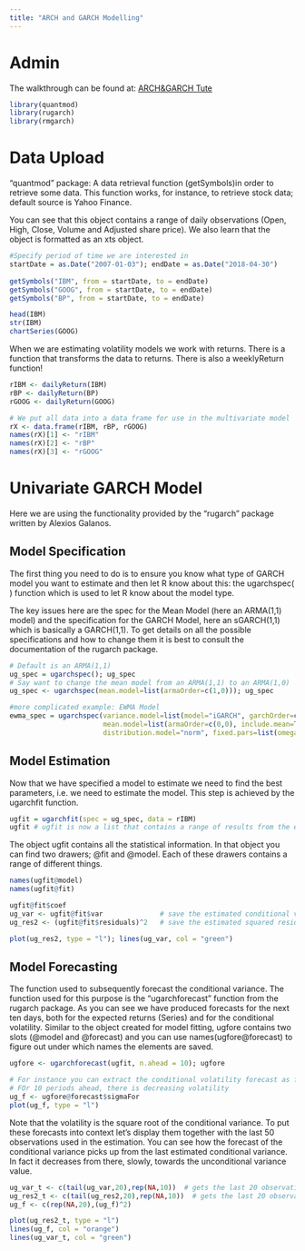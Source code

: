 ```yaml
---
title: "ARCH and GARCH Modelling"
---
```


# Admin
The walkthrough can be found at: [ARCH&GARCH Tute](https://www.youtube.com/watch?v=8VXmRl5gzEU&t=797s)
```r
library(quantmod)
library(rugarch)
library(rmgarch)
```

# Data Upload 
"quantmod" package: A data retrieval function (getSymbols)in order to retrieve some data. This function works, for instance, to retrieve stock data; default source is Yahoo Finance. 

You can see that this object contains a range of daily observations (Open, High, Close, Volume and Adjusted share price). We also learn that the object is formatted as an xts object. 
```r
#Specify period of time we are interested in
startDate = as.Date("2007-01-03"); endDate = as.Date("2018-04-30")
 
getSymbols("IBM", from = startDate, to = endDate)
getSymbols("GOOG", from = startDate, to = endDate)
getSymbols("BP", from = startDate, to = endDate)

head(IBM)
str(IBM)
chartSeries(GOOG)

```

When we are estimating volatility models we work with returns. There is a function that transforms the data to returns. There is also a weeklyReturn function! 
 
```r
rIBM <- dailyReturn(IBM)
rBP <- dailyReturn(BP)
rGOOG <- dailyReturn(GOOG)

# We put all data into a data frame for use in the multivariate model
rX <- data.frame(rIBM, rBP, rGOOG)
names(rX)[1] <- "rIBM"
names(rX)[2] <- "rBP"
names(rX)[3] <- "rGOOG"
```

# Univariate GARCH Model
Here we are using the functionality provided by the "rugarch" package written by Alexios Galanos.

## Model Specification
The first thing you need to do is to ensure you know what type of GARCH model you want to estimate and then let R know about this: the ugarchspec( ) function which is used to let R know about the model type.

The key issues here are the spec for the Mean Model (here an ARMA(1,1) model) and the specification for the GARCH Model, here an sGARCH(1,1) which is basically a GARCH(1,1). To get details on all the possible specifications and how to change them it is best to consult the documentation of the rugarch package.

```r
# Default is an ARMA(1,1)
ug_spec = ugarchspec(); ug_spec
# Say want to change the mean model from an ARMA(1,1) to an ARMA(1,0)
ug_spec <- ugarchspec(mean.model=list(armaOrder=c(1,0))); ug_spec

#more complicated example: EWMA Model
ewma_spec = ugarchspec(variance.model=list(model="iGARCH", garchOrder=c(1,1)),
                       mean.model=list(armaOrder=c(0,0), include.mean=TRUE),  
                       distribution.model="norm", fixed.pars=list(omega=0))
```
## Model Estimation
Now that we have specified a model to estimate we need to find the best parameters, i.e. we need to estimate the model. This step is achieved by the ugarchfit function. 

```r
ugfit = ugarchfit(spec = ug_spec, data = rIBM)
ugfit # ugfit is now a list that contains a range of results from the estimation. 
```

The object ugfit contains all the statistical information. In that object you can find two drawers; @fit and @model. Each of these drawers contains a range of different things. 

```r
names(ugfit@model)
names(ugfit@fit)

ugfit@fit$coef
ug_var <- ugfit@fit$var              # save the estimated conditional variances
ug_res2 <- (ugfit@fit$residuals)^2   # save the estimated squared residuals

plot(ug_res2, type = "l"); lines(ug_var, col = "green")
```


## Model Forecasting
The function used to subsequently forecast the conditional variance. The function used for this purpose is the "ugarchforecast" function from the rugarch package. 
As you can see we have produced forecasts for the next ten days, both for the expected returns (Series) and for the conditional volatility. Similar to the object created for model fitting, ugfore contains two slots (@model and @forecast) and you can use names(ugfore@forecast) to figure out under which names the elements are saved. 

```r
ugfore <- ugarchforecast(ugfit, n.ahead = 10); ugfore

# For instance you can extract the conditional volatility forecast as follows. 
# FOr 10 periods ahead, there is decreasing volatility
ug_f <- ugfore@forecast$sigmaFor
plot(ug_f, type = "l")
```

Note that the volatility is the square root of the conditional variance. To put these forecasts into context let's display them together with the last 50 observations used in the estimation.
You can see how the forecast of the conditional variance picks up from the last estimated conditional variance. In fact it decreases from there, slowly, towards the unconditional variance value.

```r
ug_var_t <- c(tail(ug_var,20),rep(NA,10))  # gets the last 20 observations
ug_res2_t <- c(tail(ug_res2,20),rep(NA,10))  # gets the last 20 observations
ug_f <- c(rep(NA,20),(ug_f)^2)

plot(ug_res2_t, type = "l")
lines(ug_f, col = "orange")
lines(ug_var_t, col = "green")
```

